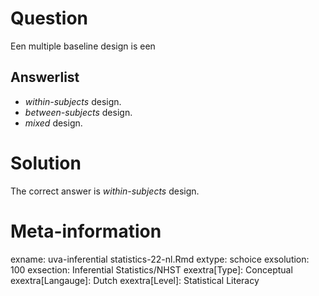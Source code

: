 Question
========

Een multiple baseline design is een 

Answerlist
----------
* *within-subjects* design.
* *between-subjects* design.
* *mixed* design.

Solution
========

The correct answer is *within-subjects* design. 

Meta-information
================
exname: uva-inferential statistics-22-nl.Rmd 
extype: schoice 
exsolution: 100 
exsection: Inferential Statistics/NHST
exextra[Type]: Conceptual
exextra[Langauge]: Dutch 
exextra[Level]: Statistical Literacy
